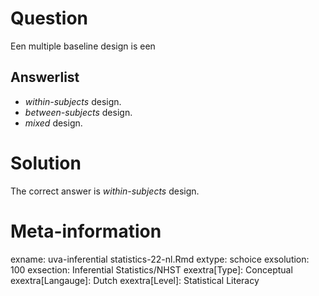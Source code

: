 Question
========

Een multiple baseline design is een 

Answerlist
----------
* *within-subjects* design.
* *between-subjects* design.
* *mixed* design.

Solution
========

The correct answer is *within-subjects* design. 

Meta-information
================
exname: uva-inferential statistics-22-nl.Rmd 
extype: schoice 
exsolution: 100 
exsection: Inferential Statistics/NHST
exextra[Type]: Conceptual
exextra[Langauge]: Dutch 
exextra[Level]: Statistical Literacy
